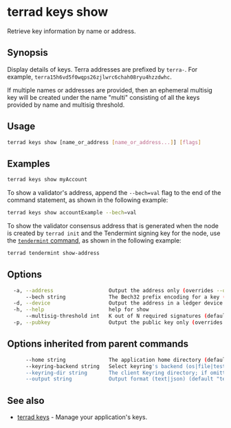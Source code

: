 # terrad keys show

Retrieve key information by name or address. 

## Synopsis

Display details of keys. Terra addresses are prefixed by `terra-`. For example, `terra15h6vd5f0wqps26zjlwrc6chah08ryu4hzzdwhc`. 

If multiple names or addresses are provided,
then an ephemeral multisig key will be created under the name "multi"
consisting of all the keys provided by name and multisig threshold.

## Usage 

```sh Terrad
terrad keys show [name_or_address [name_or_address...]] [flags]
```
## Examples

```bash
terrad keys show myAccount
```

To show a validator's address, append the `--bech=val` flag to the end of the command statement, as shown in the following example:

```bash
terrad keys show accountExample --bech=val
```

To show the validator consensus address that is generated when the node is created by `terrad init` and the Tendermint signing key for the node, use the [`tendermint` command](../tendermint/terrad_tendermint_show-validator.mdx), as shown in the following example:

```bash
terrad tendermint show-address
```

## Options

```sh Terrad
  -a, --address                  Output the address only (overrides --output)
      --bech string              The Bech32 prefix encoding for a key (acc|val|cons) (default "acc")
  -d, --device                   Output the address in a ledger device
  -h, --help                     help for show
      --multisig-threshold int   K out of N required signatures (default 1)
  -p, --pubkey                   Output the public key only (overrides --output)
```

## Options inherited from parent commands

```sh Terrad
      --home string              The application home directory (default "terra")
      --keyring-backend string   Select keyring's backend (os|file|test) (default "os")
      --keyring-dir string       The client Keyring directory; if omitted, the default 'home' directory will be used
      --output string            Output format (text|json) (default "text")
```

## See also

* [terrad keys](./terrad_keys.mdx)	 - Manage your application's keys. 


